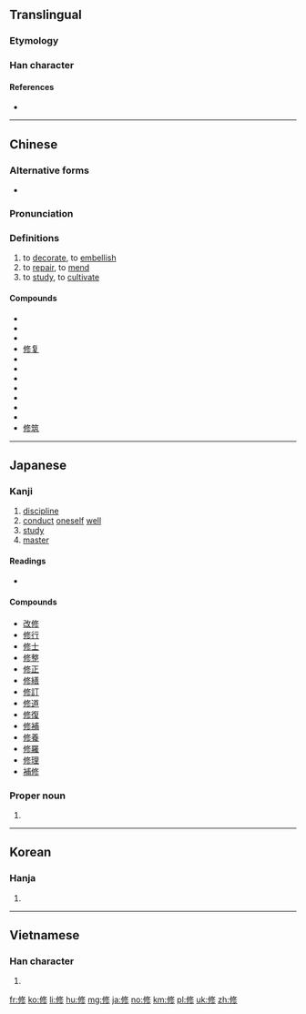 ==Translingual==
{{stroke order|strokes=9}}

===Etymology===
{{Han compound|攸|彡|ls=psc}}

===Han character===
{{Han char|rn=9|rad=人|as=07|asj=08|sn=9|snj=10|four=28222|canj=OLOH|ids=⿰⿰亻丨⿱夂彡 <small>(G)</small>,⿰⿰亻丨㣊 <small>(TJKV)</small>}}

====References====
* {{Han ref|kx=0106.050|dkj=00721|dj=0225.130|hdz=10159.020|uh=4FEE|ud=20462|bh=ADD7|bd=44503}}

----

==Chinese==
{{zh-forms}}

===Alternative forms===
* {{zh-l|俢}}

===Pronunciation===
{{zh-pron
|m=xiū|ma=Zh-xiu.ogg
|c=sau1
|mc=y
|oc=y
|cat=v
}}

===Definitions===
{{zh-hanzi}}

# to [[decorate]], to [[embellish]]
# to [[repair]], to [[mend]]
# to [[study]], to [[cultivate]]

====Compounds====
* {{zh-l|修版}}
* {{zh-l|修道}}
* {{zh-l|修訂}}
* [[修复]]
* {{zh-l|修改}}
* {{zh-l|修建}}
* {{zh-l|修理}}
* {{zh-l|修飾}}
* {{zh-l|修養}}
* {{zh-l|修整}}
* {{zh-l|修正}}
* [[修筑]]

----

==Japanese==

===Kanji===
{{ja-kanji|grade=5|rs=人08}}

# [[discipline]]
# [[conduct]] [[oneself]] [[well]]
# [[study]]
# [[master]]

====Readings====
* {{ja-readings|goon=[[しゅ]] (shu), [[す]] (su)|kanon=[[しゅう]] (shū), from [[しう]]|kun=[[おさめる]] (osameru)|nanori=[[のぶ]] (nobu)}}

====Compounds====
* [[改修]]
* [[修行]]
* [[修士]]
* [[修整]]
* [[修正]]
* [[修繕]]
* [[修訂]]
* [[修道]]
* [[修復]]
* [[修補]]
* [[修養]]
* [[修羅]]
* [[修理]]
* [[補修]]

===Proper noun===
{{ja-pos|おさむ|proper}}

# {{given name|male|lang=ja|sort=おさむ}}

----

==Korean==

===Hanja===
{{ko-hanja|hangeul=수|rv=su|mr=su|y=swu}}

# {{defn|lang=ko|sort=人07}}

----

==Vietnamese==

===Han character===
{{vi-hantu|[[tu]]|rs=人07}}

# {{defn|lang=vi|sort=人07}}

[[fr:修]]
[[ko:修]]
[[li:修]]
[[hu:修]]
[[mg:修]]
[[ja:修]]
[[no:修]]
[[km:修]]
[[pl:修]]
[[uk:修]]
[[zh:修]]
